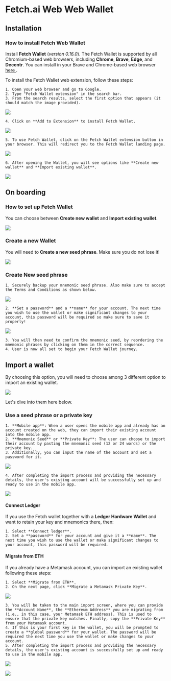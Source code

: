 # Fetch.ai Web Web Wallet

## Installation

### How to install Fetch Web Wallet

Install **Fetch Wallet** (*version 0.16.0*). The Fetch Wallet is supported by all Chromium-based web browsers, including **Chrome**, **Brave**, **Edge**, and **Decentr**. You can install in your Brave and Chrome-based web browser [here ](https://chromewebstore.google.com/detail/fetch-wallet/ellkdbaphhldpeajbepobaecooaoafpg?hl=en-GB).

To install the Fetch Wallet web extension, follow these steps:

    1. Open your web browser and go to Google.
    2. Type "Fetch Wallet extension" in the search bar.
    3. From the search results, select the first option that appears (it should match the image provided).

![](src/images/guides/wallet/web-wallet_0.png)

    4. Click on **Add to Extension** to install Fetch Wallet.

![](src/images/guides/wallet/web-wallet_1.png)

    5. To use Fetch Wallet, click on the Fetch Wallet extension button in your browser. This will redirect you to the Fetch Wallet landing page.

![](src/images/guides/wallet/web-wallet_2.png)

    6. After opening the Wallet, you will see options like **Create new wallet** and **Import existing wallet**.

![](src/images/guides/wallet/web-wallet_3.png)

## On boarding

### How to set up Fetch Wallet

You can choose between **Create new wallet** and **Import existing wallet**.

![](src/images/guides/wallet/web-wallet_4.png)

### Create a new Wallet

You will need to **Create a new seed phrase**. Make sure you do not lose it!

![](src/images/guides/wallet/web-wallet_5.png)

### Create New seed phrase

    1. Securely backup your mnemonic seed phrase. Also make sure to accept the Terms and Conditions as shown below.

![](src/images/guides/wallet/web-wallet_6.png)

    2. **Set a password** and a **name** for your account. The next time you wish to use the wallet or make significant changes to your account, this password will be required so make sure to save it properly!

![](src/images/guides/wallet/web-wallet_7.png)

    3. You will then need to confirm the mnemonic seed, by reordering the mnemonic phrases by clicking on them in the correct sequence.
    4. User is now all set to begin your Fetch Wallet journey.

## Import a wallet

By choosing this option, you will need to choose among 3 different option to import an existing wallet.

![](src/images/guides/wallet/web-wallet_8.png)

Let's dive into them here below.

### Use a seed phrase or a private key

    1. **Mobile app**: When a user opens the mobile app and already has an account created on the web, they can import their existing account into the mobile app.
    2. **Mnemonic Seed** or **Private Key**: The user can choose to import their account by pasting the mnemonic seed (12 or 24 words) or the private key.
    3. Additionally, you can input the name of the account and set a password for it.

![](src/images/guides/wallet/web-wallet_9.png)

    4. After completing the import process and providing the necessary details, the user's existing account will be successfully set up and ready to use in the mobile app.

![](src/images/guides/wallet/web-wallet_10.png)

#### Connect Ledger

If you use the Fetch wallet together with a **Ledger Hardware Wallet** and want to retain your key and mnemonics there, then:

    1. Select **Connect ledger**.
    2. Set a **password** for your account and give it a **name**. The next time you wish to use the wallet or make significant changes to your account, this password will be required.

#### Migrate from ETH

If you already have a Metamask account, you can import an existing wallet  following these steps:

    1. Select **Migrate from ETH**.
    2. On the next page, click **Migrate a Metamask Private Key**.

![](src/images/guides/wallet/web-wallet_11.png)

    3. You will be taken to the main import screen, where you can provide the **Account Name**, the **Ethereum Address** you are migrating from (i.e., in this case, your Metamask ETH address). This is used to ensure that the private key matches. Finally, copy the **Private Key** from your Metamask account.
    4. If this is your first key in the wallet, you will be prompted to create a **global password** for your wallet. The password will be required the next time you use the wallet or make changes to your account.
    5. After completing the import process and providing the necessary details, the user's existing account is successfully set up and ready to use in the mobile app.

![](src/images/guides/wallet/web-wallet_12.png)

![](src/images/guides/wallet/web-wallet_13.png)
